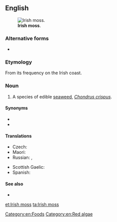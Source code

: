 {{also|Irish Moss}}
==English==
[[Image:Haeckel Florideae Chondrus crispus.png|thumb|'''Irish moss'''.]]

===Alternative forms===
* {{l|en|Irish Moss}}

===Etymology===
From its frequency on the Irish coast.

===Noun===
{{en-noun|-}}
{{wikipedia}}

# A species of edible [[seaweed]], ''[[Chondrus crispus]]''.

====Synonyms====
* {{l|en|carrageen}}
* {{l|en|carrageen moss}}

====Translations====
{{trans-top|seaweed}}
* Czech: {{t|cs|irský mech|m}}
* Maori: {{t|mi|rehia}}
* Russian: {{t|ru|ирла́ндский мох|m}}, {{t|ru|жемчу́жный мох|m}}
{{trans-mid}}
* Scottish Gaelic: {{t|gd|cairgein|m}}
* Spanish: {{t|es|musgo de Irlanda|m}}
{{trans-bottom}}

====See also====
* {{l|en|carrageenan}}

[[Category:en:Foods]]
[[Category:en:Red algae]]

[[et:Irish moss]]
[[ta:Irish moss]]